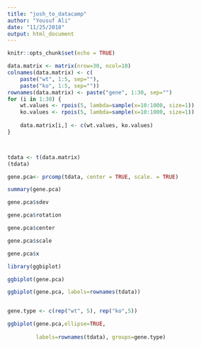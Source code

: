 ```yaml
---
title: "josh_to_datacamp"
author: "Yousuf Ali"
date: "11/25/2018"
output: html_document
---
```


```r
knitr::opts_chunk$set(echo = TRUE)
```

```r
data.matrix <- matrix(nrow=30, ncol=10)
colnames(data.matrix) <- c(
    paste("wt", 1:5, sep=""),
    paste("ko", 1:5, sep=""))
rownames(data.matrix) <- paste("gene", 1:30, sep="")
for (i in 1:30) {
    wt.values <- rpois(5, lambda=sample(x=10:1000, size=1))
    ko.values <- rpois(5, lambda=sample(x=10:1000, size=1))
    
    data.matrix[i,] <- c(wt.values, ko.values)
}




```

```r
tdata <- t(data.matrix)
(tdata)


```

```r
gene.pca<- prcomp(tdata, center = TRUE, scale. = TRUE)


```

```r
summary(gene.pca)
```

```r

gene.pca$sdev
```

```r
gene.pca$rotation
```

```r
gene.pca$center
```

```r
gene.pca$scale
```

```r
gene.pca$x
```


```r
library(ggbiplot)

ggbiplot(gene.pca)

ggbiplot(gene.pca, labels=rownames(tdata))


gene.type <- c(rep("wt", 5), rep("ko",5))

ggbiplot(gene.pca,ellipse=TRUE, 
         
         labels=rownames(tdata), groups=gene.type)

```

